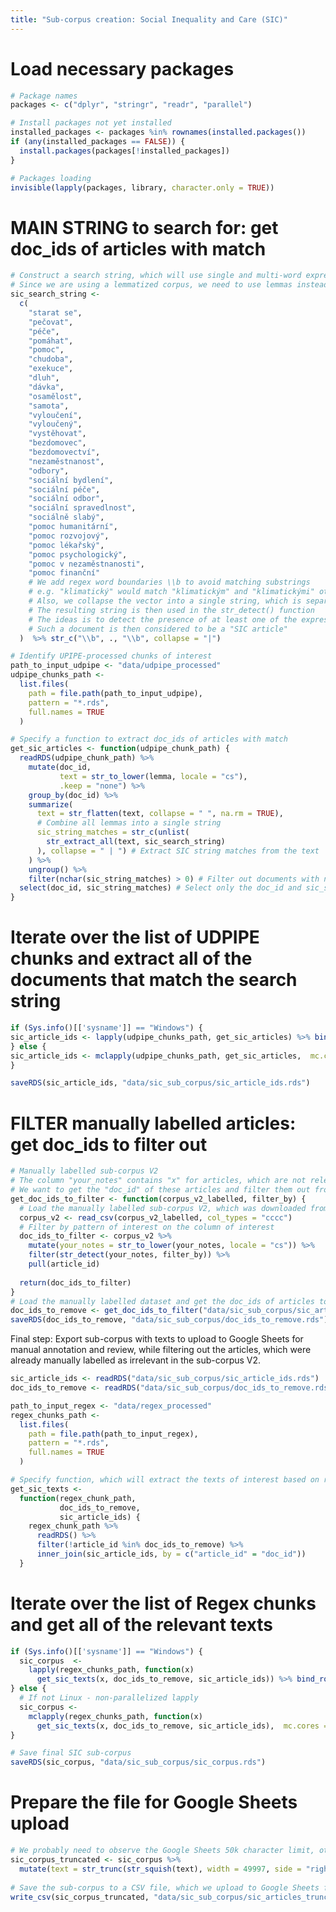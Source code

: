 ```yaml
---
title: "Sub-corpus creation: Social Inequality and Care (SIC)"
---
```

# Load necessary packages
```r
# Package names
packages <- c("dplyr", "stringr", "readr", "parallel")

# Install packages not yet installed
installed_packages <- packages %in% rownames(installed.packages())
if (any(installed_packages == FALSE)) {
  install.packages(packages[!installed_packages])
}

# Packages loading
invisible(lapply(packages, library, character.only = TRUE))

```

# MAIN STRING to search for: get doc_ids of articles with match
```r
# Construct a search string, which will use single and multi-word expressions
# Since we are using a lemmatized corpus, we need to use lemmas instead of words
sic_search_string <-
  c(
    "starat se",
    "pečovat", 
    "péče", 
    "pomáhat", 
    "pomoc", 
    "chudoba", 
    "exekuce", 
    "dluh", 
    "dávka", 
    "osamělost", 
    "samota", 
    "vyloučení", 
    "vyloučený", 
    "vystěhovat", 
    "bezdomovec", 
    "bezdomovectví", 
    "nezaměstnanost", 
    "odbory", 
    "sociální bydlení", 
    "sociální péče", 
    "sociální odbor", 
    "sociální spravedlnost", 
    "sociálně slabý", 
    "pomoc humanitární", 
    "pomoc rozvojový", 
    "pomoc lékařský", 
    "pomoc psychologický", 
    "pomoc v nezaměstnanosti", 
    "pomoc finanční"
    # We add regex word boundaries \\b to avoid matching substrings
    # e.g. "klimatický" would match "klimatickým" and "klimatickými" otherwise
    # Also, we collapse the vector into a single string, which is separated by the OR operator |
    # The resulting string is then used in the str_detect() function
    # The ideas is to detect the presence of at least one of the expressions in the string
    # Such a document is then considered to be a "SIC article"
  )  %>% str_c("\\b", ., "\\b", collapse = "|") 

# Identify UPIPE-processed chunks of interest
path_to_input_udpipe <- "data/udpipe_processed"
udpipe_chunks_path <-
  list.files(
    path = file.path(path_to_input_udpipe),
    pattern = "*.rds",
    full.names = TRUE
  )

# Specify a function to extract doc_ids of articles with match
get_sic_articles <- function(udpipe_chunk_path) {
  readRDS(udpipe_chunk_path) %>%
    mutate(doc_id,
           text = str_to_lower(lemma, locale = "cs"),
           .keep = "none") %>%
    group_by(doc_id) %>%
    summarize(
      text = str_flatten(text, collapse = " ", na.rm = TRUE),
      # Combine all lemmas into a single string
      sic_string_matches = str_c(unlist(
        str_extract_all(text, sic_search_string)
      ), collapse = " | ") # Extract SIC string matches from the text
    ) %>%
    ungroup() %>%
    filter(nchar(sic_string_matches) > 0) # Filter out documents with no SIC string matches
  select(doc_id, sic_string_matches) # Select only the doc_id and sic_string_matches columns
}

```

# Iterate over the list of UDPIPE chunks and extract all of the documents that match the search string
```r
if (Sys.info()[['sysname']] == "Windows") {
sic_article_ids <- lapply(udpipe_chunks_path, get_sic_articles) %>% bind_rows()
} else {
sic_article_ids <- mclapply(udpipe_chunks_path, get_sic_articles,  mc.cores = detectCores() - 2) %>% bind_rows()
}

saveRDS(sic_article_ids, "data/sic_sub_corpus/sic_article_ids.rds")
```

# FILTER manually labelled articles: get doc_ids to filter out
```r
# Manually labelled sub-corpus V2
# The column "your_notes" contains "x" for articles, which are not relevant for the sub-corpus
# We want to get the "doc_id" of these articles and filter them out from the sub-corpus V3
get_doc_ids_to_filter <- function(corpus_v2_labelled, filter_by) {
  # Load the manually labelled sub-corpus V2, which was downloaded from the Google Sheets
  corpus_v2 <- read_csv(corpus_v2_labelled, col_types = "cccc")
  # Filter by pattern of interest on the column of interest
  doc_ids_to_filter <- corpus_v2 %>%
    mutate(your_notes = str_to_lower(your_notes, locale = "cs")) %>%
    filter(str_detect(your_notes, filter_by)) %>%
    pull(article_id)
  
  return(doc_ids_to_filter)
}
# Load the manually labelled dataset and get the doc_ids of articles to filter out
doc_ids_to_remove <- get_doc_ids_to_filter("data/sic_sub_corpus/sic_articles_string_v2.csv", filter_by = "^x")
saveRDS(doc_ids_to_remove, "data/sic_sub_corpus/doc_ids_to_remove.rds")
```

Final step: Export sub-corpus with texts to upload to Google Sheets for manual annotation and review,
while filtering out the articles, which were already manually labelled as irrelevant in the sub-corpus V2.
```r
sic_article_ids <- readRDS("data/sic_sub_corpus/sic_article_ids.rds")
doc_ids_to_remove <- readRDS("data/sic_sub_corpus/doc_ids_to_remove.rds")

path_to_input_regex <- "data/regex_processed"
regex_chunks_path <-
  list.files(
    path = file.path(path_to_input_regex),
    pattern = "*.rds",
    full.names = TRUE
  )

# Specify function, which will extract the texts of interest based on relevant doc_ids
get_sic_texts <-
  function(regex_chunk_path,
           doc_ids_to_remove,
           sic_article_ids) {
    regex_chunk_path %>%
      readRDS() %>%
      filter(!article_id %in% doc_ids_to_remove) %>%
      inner_join(sic_article_ids, by = c("article_id" = "doc_id"))
  }
```

# Iterate over the list of Regex chunks and get all of the relevant texts
```r
if (Sys.info()[['sysname']] == "Windows") {
  sic_corpus  <-
    lapply(regex_chunks_path, function(x)
      get_sic_texts(x, doc_ids_to_remove, sic_article_ids)) %>% bind_rows()
} else {
  # If not Linux - non-parallelized lapply
  sic_corpus <-
    mclapply(regex_chunks_path, function(x)
      get_sic_texts(x, doc_ids_to_remove, sic_article_ids),  mc.cores = detectCores() - 2) %>% bind_rows()
}

# Save final SIC sub-corpus
saveRDS(sic_corpus, "data/sic_sub_corpus/sic_corpus.rds")
```

# Prepare the file for Google Sheets upload
```r
# We probably need to observe the Google Sheets 50k character limit, otherwise the text of the article will not appear at all.
sic_corpus_truncated <- sic_corpus %>% 
  mutate(text = str_trunc(str_squish(text), width = 49997, side = "right", ellipsis = "..."))
  
# Save the sub-corpus to a CSV file, which we upload to Google Sheets for manual annotation and review
write_csv(sic_corpus_truncated, "data/sic_sub_corpus/sic_articles_truncated.csv")

```


